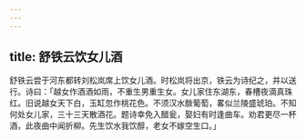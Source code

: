 ```yaml
---
---
---
```

title: 舒铁云饮女儿酒
---



舒铁云尝于河东都转刘松岚席上饮女儿酒。时松岚将出京，铁云为诗纪之，并以送行。诗曰：「越女作酒酒如雨，不重生男重生女。女儿家住东湖东，春槽夜滴真珠红。旧说越女天下白，玉缸忽作桃花色。不须汉水酦葡萄，畧似兰陵盛琥珀。不知何处女儿家，三十三天散酒花。题诗幸免入醋瓮，娶妇有时逢曲车。劝君更尽一杯酒，此夜曲中闻折柳。先生饮水我饮醇，老女不嫁空生口。」